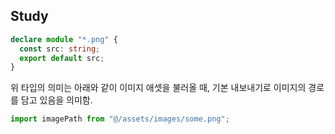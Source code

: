 ## Study

```ts
declare module "*.png" {
  const src: string;
  export default src;
}
```

위 타입의 의미는 아래와 같이 이미지 애셋을 불러올 때, 기본 내보내기로 이미지의 경로를 담고 있음을 의미함.

```ts
import imagePath from "@/assets/images/some.png";
```
